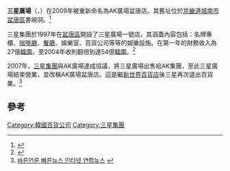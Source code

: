 {{Infobox Company
| company_name = 三星廣場<br><small>{{lang|ko|삼성플라자}} / {{lang|ko|三星플라자}}</small>
| company_logo = [[File:Samsung_Logo.svg|100px]]
| company_type =
| foundation = 1997年
| defunct    = 2009年
| location = {{KOR}} [[城南市|城南市]] [[盆唐區|盆唐區]]
| key_people = 
| area_served = {{KOR}}
| industry = [[服務業|服務業]]
| products = 百貨
| revenue =
| operating_income =
| net_income =
| num_employees =
| parent = 
| subsid =
| homepage = 
| footnotes =
}}
'''三星廣場'''（{{lang-en|Samsung Plaza}}，{{lang-ko|삼성플라자}}）在2009年被重新命名為AK廣場盆唐店。其舊址位於[[京畿道|京畿道]][[城南市|城南市]][[盆唐區|盆唐區]]書峴洞。<ref>{{Cite web |url=http://www.emporis.com/en/wm/bu/?id=163927 |title=Bundang Samsung Plaza, Songnam<!-- Bot generated title --> |accessdate=2014-07-20 |archive-date=2007-09-30 |archive-url=https://web.archive.org/web/20070930012530/http://www.emporis.com/en/wm/bu/?id=163927 |dead-url=no }}</ref>

三星集團於1997年在[[盆唐區|盆唐區]]開設了三星廣場一號店，其涵蓋內容包括：名牌專櫃、[[咖啡廳|咖啡廳]]、[[餐廳|餐廳]]、娛樂室、百貨公司等等的娛樂設施。在第一年的財務收入為27億[[韓圜|韓圜]]，至2004年收則翻倍到達54億[[韓圜|韓圜]]。<ref>{{Cite web |url=http://blog.naver.com/hongjig?Redirect=Log&logNo=140012967331 |title=아토피 희망 e-biz와 마케팅 전략, 건강과 알로에 :: 네이버 블로그<!-- Bot generated title --> |accessdate=2014-07-20 |archive-date=2011-05-19 |archive-url=https://web.archive.org/web/20110519104038/http://blog.naver.com/hongjig?Redirect=Log&logNo=140012967331 |dead-url=no }}</ref>

2007年，[[三星集團|三星集團]]與AK廣場達成協議，將三星廣場出售給AK集團，至此三星廣場結束營業，並改稱AK廣場盆唐店。這是繼[[新世界百貨_(韓國)|新世界百貨店]]後三星再次退出百貨業。<ref>[http://app.yonhapnews.co.kr/YNA/Basic/article/search/YIBW_showSearchArticle.aspx?searchpart=article&searchtext=%ec%82%bc%ec%84%b1%ed%94%8c%eb%9d%bc%ec%9e%90%20%ec%95%a0%ea%b2%bd&contents_id=AKR20070215170200003 바른언론 빠른뉴스 인터넷 연합뉴스<!-- Bot generated title -->] {{webarchive|url=https://web.archive.org/web/20120207063501/http://app.yonhapnews.co.kr/YNA/Basic/article/search/YIBW_showSearchArticle.aspx?searchpart=article&searchtext=%EC%82%BC%EC%84%B1%ED%94%8C%EB%9D%BC%EC%9E%90%20%EC%95%A0%EA%B2%BD&contents_id=AKR20070215170200003 |date=2012-02-07 }}</ref>

==參考==
{{REFLIST}}


{{Samsung}}
{{韓國百貨公司}}


[[Category:韓國百貨公司|Category:韓國百貨公司]]
[[Category:三星集團|Category:三星集團]]